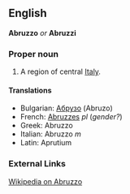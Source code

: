 ==English==
'''Abruzzo''' ''or'' '''Abruzzi'''

===Proper noun===

#A region of central [[Italy]].

====Translations====

*Bulgarian: [[Абрузо]] (Abruzo)
*French: [[Abruzzes]] ''pl'' (''gender?'')
*Greek: Abruzzo
*Italian: Abruzzo ''m''
*Latin: Aprutium

===External Links===

[[wikipedia:en:Abruzzo|Wikipedia on Abruzzo]]